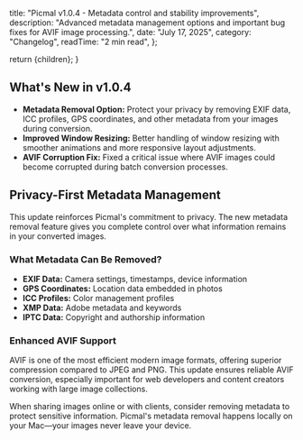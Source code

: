 
  title: "Picmal v1.0.4 - Metadata control and stability improvements",
  description:
    "Advanced metadata management options and important bug fixes for AVIF image processing.",
  date: "July 17, 2025",
  category: "Changelog",
  readTime: "2 min read",
};

  return <BlogLayout meta={meta}>{children}</BlogLayout>;
}

## What's New in v1.0.4

- **Metadata Removal Option:** Protect your privacy by removing EXIF data, ICC profiles, GPS coordinates, and other metadata from your images during conversion.
- **Improved Window Resizing:** Better handling of window resizing with smoother animations and more
  responsive layout adjustments.
- **AVIF Corruption Fix:** Fixed a critical issue where AVIF images could become corrupted during batch
  conversion processes.

## Privacy-First Metadata Management

This update reinforces Picmal's commitment to privacy. The new metadata removal feature gives you complete control over what information remains in your converted images.

### What Metadata Can Be Removed?

- **EXIF Data:** Camera settings, timestamps, device information
- **GPS Coordinates:** Location data embedded in photos
- **ICC Profiles:** Color management profiles
- **XMP Data:** Adobe metadata and keywords
- **IPTC Data:** Copyright and authorship information

### Enhanced AVIF Support

AVIF is one of the most efficient modern image formats, offering superior compression compared to JPEG and PNG. This update ensures reliable AVIF conversion, especially important for web developers and content creators working with large image collections.

<ProTip>
  When sharing images online or with clients, consider removing metadata to
  protect sensitive information. Picmal's metadata removal happens locally on
  your Mac—your images never leave your device.
</ProTip>
